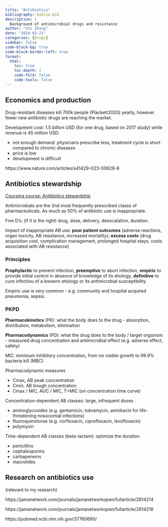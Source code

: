 ```yaml
---
title: "Antibiotics"
bibliography: biblio.bib
description: |
  Background of antimicrobial drugs and resistance
author: "Chi Zhang"
date: "2024-02-21"
categories: [Drugs]
sidebar: false
code-block-bg: true
code-block-border-left: true
format: 
  html:
    toc: true
    toc-depth: 2
    code-fold: false
    code-tools: false
---
```



## Economics and production

Drug-resistant diseases kill 700k people (Plackett2020) yearly, however fewer new antibiotic drugs are reaching the market.

Development cost: 1.5 billion USD (for one drug, based on 2017 study) while revenue is 45 million USD.

* not enough demand: physicians prescribe less, treatment cycle is short compared to chronic diseases
* price is low
* development is difficult

https://www.nature.com/articles/s41429-023-00629-8



## Antibiotics stewardship

[Coursera course: Antibiotics stewardship](https://www.coursera.org/learn/antibiotic-stewardship?)

Antimicrobials are the 2nd most frequently prescribed claass of pharmaceuticals. As much as 50% of antibiotic use is inappropriate.

Five D's: (if it is the right) drug, dose, delivery, deescalation, duration.

Impact of inappropriate AB use: **poor patient outcomes** (adverse reactions, organ toxicity, AB resistance, increased mortality); **excess costs** (drug acquisition cost, complication management, prolonged hospital stays, costs associated with AB resistance)

### Principles

**Prophylactic** to prevent infection, **preemptive** to abort infection, **empiric** to provide initial control in absence of knowledge of its etiology, **definitive** to cure infectiou of a knownn etiology or its antimicrobial susceptibility

Empiric use is very common - e.g. community and hospital acquired pneumonia, sepsis.

### PKPD

**Pharmacokinetics** (PK): what the body does to the drug - absorption, distribution, metabolism, elimination

**Pharmacodynamics** (PD): what the drug does to the body / target organism - measured drug concentration and antimicrobial effect (e.g. adverse effect, safety)


MIC: minimum inhibitory concentration, from no visible growth to 99.9% bacteria kill (MBC)

Pharmacodynamic measures

* Cmax, AB peak concentration
* Cmin, AB trough concentration
* Cmax / MIC, AUC / MIC, T>MIC (on concentration time curve)

Concentration-dependent AB classes: large, infrequent doses

* aminoglycosides (e.g. gentamicin, tobramycin, aminkacin for life-threatening nosocomial infections)
* fluoroquinolonse (e.g. norfloxacin, ciprofloxacin, levofloxacin)
* polymyxin

Time-dependent AB classes (beta-lactam): optimize the duration 

* penicillins
* cephalosporins
* carbapenems
* macrolides




## Research on antibiotics use

(relevant to my research)

https://jamanetwork.com/journals/jamanetworkopen/fullarticle/2814214

https://jamanetwork.com/journals/jamanetworkopen/fullarticle/2814216


https://pubmed.ncbi.nlm.nih.gov/37760690/





